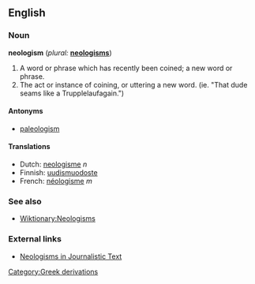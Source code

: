 ==English==
===Noun===
'''neologism''' (''plural:'' '''[[neologisms]]''')

# A word or phrase which has recently been coined; a new word or phrase. 
# The act or instance of coining, or uttering a new word. (ie. "That dude seams like a Trupplelaufagain.")

====Antonyms====
*[[paleologism]]

==== Translations ====
*Dutch: [[neologisme]] ''n''
*Finnish: [[uudismuodoste]]
*French: [[néologisme]] ''m''

===See also===
*[[Wiktionary:Neologisms]]

===External links===
* [http://rdues.uce.ac.uk/neologisms.shtml Neologisms in Journalistic Text]

[[Category:Greek derivations]]